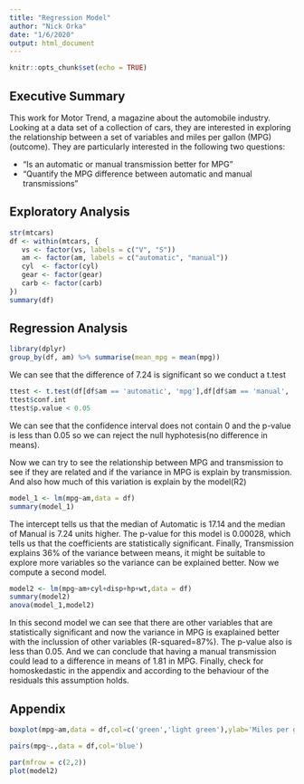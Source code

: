 ```yaml
---
title: "Regression Model"
author: "Nick Orka"
date: "1/6/2020"
output: html_document
---
```


```r
knitr::opts_chunk$set(echo = TRUE)
```

## Executive Summary

This work for Motor Trend, a magazine about the automobile industry. Looking at a data set of a collection of cars, they are interested in exploring the relationship between a set of variables and miles per gallon (MPG) (outcome). They are particularly interested in the following two questions:

- “Is an automatic or manual transmission better for MPG”
- "Quantify the MPG difference between automatic and manual transmissions"

## Exploratory Analysis

```r
str(mtcars)
df <- within(mtcars, {
   vs <- factor(vs, labels = c("V", "S"))
   am <- factor(am, labels = c("automatic", "manual"))
   cyl  <- factor(cyl)
   gear <- factor(gear)
   carb <- factor(carb)
})
summary(df)

```

## Regression Analysis

```r
library(dplyr)
group_by(df, am) %>% summarise(mean_mpg = mean(mpg))
```
We can see that the difference of 7.24 is significant so we conduct a t.test
```r
ttest <- t.test(df[df$am == 'automatic', 'mpg'],df[df$am == 'manual', 'mpg'])
ttest$conf.int
ttest$p.value < 0.05
```
We can see that the confidence interval does not contain 0 and the p-value is less than  0.05 so we can reject the null hyphotesis(no difference in means).

Now we can try to see the relationship between MPG and transmission to see if they are related and if the variance in MPG is explain by transmission. And also how much of this variation is explain by the model(R2)
```r
model_1 <- lm(mpg~am,data = df)
summary(model_1)
```
The intercept tells us that the median of Automatic is 17.14 and the median of Manual is 7.24 units higher. The p-value for this model is 0.00028, which tells us that the coefficients are statistically significant. Finally, Transmission explains 36% of the variance between means, it might be suitable to explore more variables so the variance can be explained better. Now we compute a second model.
```r
model2 <- lm(mpg~am+cyl+disp+hp+wt,data = df)
summary(model2)
anova(model_1,model2)
```
In this second model we can see that there are other variables that are statistically significant and now the variance in MPG is exaplained better with the inclussion of other variables (R-squared=87%). The p-value also is less than 0.05. And we can conclude that having a manual transmission could lead to a difference in means of 1.81 in MPG. Finally, check for homoskedastic in the appendix and according to the behaviour of the residuals this assumption holds.

## Appendix
```r
boxplot(mpg~am,data = df,col=c('green','light green'),ylab='Miles per gallon',xlab='Transmission',main='Comparing Transmission Means')
```

```r
pairs(mpg~.,data = df,col='blue')
```

```r
par(mfrow = c(2,2))
plot(model2)
```